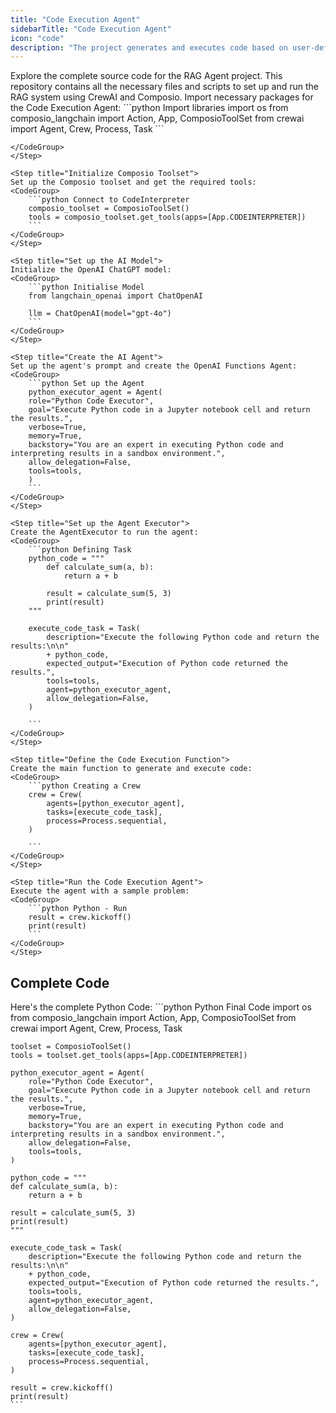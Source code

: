 ```yaml
---
title: "Code Execution Agent"
sidebarTitle: "Code Execution Agent"
icon: "code"
description: "The project generates and executes code based on user-defined problems. It utilizes the Composio and connects your AI Agent to E2B's Code Interpreter to facilitate code execution, allowing users to input a problem statement and receive executable code as output. The agent is designed to operate in a sandbox environment, ensuring safe execution and accurate results. Key functionalities include code generation, execution, and result interpretation, making it an invaluable resource for developers and data scientists alike."
---
```




<Tab title="Python">
<Card color="#7bee0c" title="RAG Agent GitHub Repository" icon="github" href="https://github.com/ComposioHQ/composio/tree/fix/master/python/examples/quickstarters/code_execution_agent">
  Explore the complete source code for the RAG Agent project. This repository contains all the necessary files and scripts to set up and run the RAG system using CrewAI and Composio.
</Card>
<Steps>
    <Step title="Import Required Packages">
    Import necessary packages for the Code Execution Agent:
    <CodeGroup>
        ```python Import libraries
        import os
        from composio_langchain import Action, App, ComposioToolSet
        from crewai import Agent, Crew, Process, Task
        ```

    </CodeGroup>
    </Step>

    <Step title="Initialize Composio Toolset">
    Set up the Composio toolset and get the required tools:
    <CodeGroup>
        ```python Connect to CodeInterpreter
        composio_toolset = ComposioToolSet()
        tools = composio_toolset.get_tools(apps=[App.CODEINTERPRETER])
        ```
    </CodeGroup>
    </Step>

    <Step title="Set up the AI Model">
    Initialize the OpenAI ChatGPT model:
    <CodeGroup>
        ```python Initialise Model
        from langchain_openai import ChatOpenAI

        llm = ChatOpenAI(model="gpt-4o")
        ```
    </CodeGroup>
    </Step>

    <Step title="Create the AI Agent">
    Set up the agent's prompt and create the OpenAI Functions Agent:
    <CodeGroup>
        ```python Set up the Agent
        python_executor_agent = Agent(
        role="Python Code Executor",
        goal="Execute Python code in a Jupyter notebook cell and return the results.",
        verbose=True,
        memory=True,
        backstory="You are an expert in executing Python code and interpreting results in a sandbox environment.",
        allow_delegation=False,
        tools=tools,
        )
        ```
    </CodeGroup>
    </Step>

    <Step title="Set up the Agent Executor">
    Create the AgentExecutor to run the agent:
    <CodeGroup>
        ```python Defining Task
        python_code = """
            def calculate_sum(a, b):
                return a + b

            result = calculate_sum(5, 3)
            print(result)
        """

        execute_code_task = Task(
            description="Execute the following Python code and return the results:\n\n"
            + python_code,
            expected_output="Execution of Python code returned the results.",
            tools=tools,
            agent=python_executor_agent,
            allow_delegation=False,
        )
        
        ```
    </CodeGroup>
    </Step>

    <Step title="Define the Code Execution Function">
    Create the main function to generate and execute code:
    <CodeGroup>
        ```python Creating a Crew
        crew = Crew(
            agents=[python_executor_agent],
            tasks=[execute_code_task],
            process=Process.sequential,
        )

        ```
    </CodeGroup>
    </Step>

    <Step title="Run the Code Execution Agent">
    Execute the agent with a sample problem:
    <CodeGroup>
        ```python Python - Run
        result = crew.kickoff()
        print(result)
        ```
    </CodeGroup>
    </Step>
</Steps>

</Tab>





## Complete Code

Here's the complete Python Code:
<CodeGroup>
    ```python Python Final Code
    import os
    from composio_langchain import Action, App, ComposioToolSet
    from crewai import Agent, Crew, Process, Task

    toolset = ComposioToolSet()
    tools = toolset.get_tools(apps=[App.CODEINTERPRETER])

    python_executor_agent = Agent(
        role="Python Code Executor",
        goal="Execute Python code in a Jupyter notebook cell and return the results.",
        verbose=True,
        memory=True,
        backstory="You are an expert in executing Python code and interpreting results in a sandbox environment.",
        allow_delegation=False,
        tools=tools,
    )

    python_code = """
    def calculate_sum(a, b):
        return a + b

    result = calculate_sum(5, 3)
    print(result)
    """

    execute_code_task = Task(
        description="Execute the following Python code and return the results:\n\n"
        + python_code,
        expected_output="Execution of Python code returned the results.",
        tools=tools,
        agent=python_executor_agent,
        allow_delegation=False,
    )

    crew = Crew(
        agents=[python_executor_agent],
        tasks=[execute_code_task],
        process=Process.sequential,
    )

    result = crew.kickoff()
    print(result)
    ```
</CodeGroup>